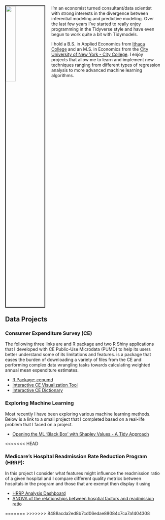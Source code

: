 <link rel="stylesheet" href="styles.css" type="text/css">

<img src="images/profile-pic-20201207.jpg" style="width:25%; border:2px solid; margin-right: 20px; margin-bottom: 25px" align="left">

I'm an economist turned consultant/data scientist with strong interests in the divergence between inferential modeling and predictive modeling. Over the last few years I've started to really enjoy programming in the Tidyverse style and have even begun to work quite a bit with Tidymodels.

I hold a B.S. in Applied Economics from [Ithaca College](https://www.ithaca.edu) and an M.S. in Economics from the [City University of New York - City College](https://www.ccny.cuny.edu/). I enjoy projects that allow me to learn and implement new techniques ranging from different types of regression analysis to more advanced machine learning algorithms.

<h2 style="clear: both;">Data Projects</h2>

### Consumer Expenditure Survey (CE)
The following three links are and R package and two R Shiny applications that I developed with CE Public-Use Microdata (PUMD) to help its users better understand some of its limitations and features. \code{cepumd} is a package that eases the burden of downloading a variety of files from the CE and performing complex data wrangling tasks towards calculating weighted annual mean expenditure estimates.
<ul>
  <li>[R Package: cepumd](https://github.com/arcenis-r/cepumd)
  <li>[Interactive CE Visualization Tool](https://osmrbls.shinyapps.io/ce_shiny_app/)</li>
  <li>[Interactive CE Dictionary](https://osmrbls.shinyapps.io/Interactive_CE_Dictionary/)</li>
</ul>

### Exploring Machine Learning
Most recently I have been exploring various machine learning methods. Below is a link to a small project that I completed based on a real-life problem that I faced on a project.
<ul>
  <li>[Opening the ML 'Black Box' with Shapley Values - A Tidy Approach](https://arcenis-r.github.io/ajr-portfolio/tidy-ml-evaluation.html)</li>
</ul>
<<<<<<< HEAD

### Medicare's Hospital Readmission Rate Reduction Program (HRRP):
In this project I consider what features might influence the readmission ratio of a given hospital and I compare different quality metrics between hospitals in the program and those that are exempt then display it using \code{flexdashboard}
<ul>
  <li>[HRRP Analysis Dashboard](
  https://arcenis-r.github.io/ajr-dashboards/hrrp-dashboard.html
  )</li>
  <li>[ANOVA of the relationships between hosptial factors and readmission ratio](hrrp-anova.html)
</ul>
=======
>>>>>>> 8488acda2ed8b7cd06edae88084c7ca7a1404308
